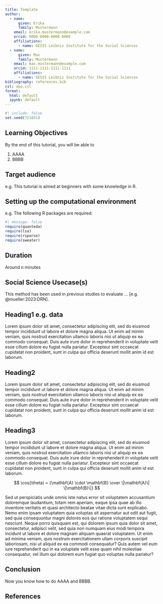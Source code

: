 ```yaml
---
title: Template
author:
  - name:
      given: Erika
      family: Mustermann
    email: erika.mustermann@example.com
    orcid: 0000-0000-0000-0000
    affiliations:
      - name: GESIS Leibniz Institute for the Social Sciences
  - name:
      given: Max
      family: Mustermann
    email: max.mustermann@example.com
    orcid: 1111-1111-1111-1111
    affiliations:
      - name: GESIS Leibniz Institute for the Social Sciences
bibliography: references.bib
csl: apa.csl
format:
  html: default
  ipynb: default
---
```


```r
#| include: false
set.seed(721831)
```

## Learning Objectives

By the end of this tutorial, you will be able to

1. AAAA
2. BBBB

## Target audience

e.g. This tutorial is aimed at beginners with some knowledge in R.

## Setting up the computational environment

e.g. The following R packages are required:

```r
#| message: false
require(quanteda)
require(lsa)
require(rsparse)
require(sweater)
```

## Duration

Around n minutes

## Social Science Usecase(s)

This method has been used in previous studies to evaluate ... [e.g. @mueller:2023:DRN].

<!-- From this point on, you can use whatever headings. -->

## Heading1 e.g. data

Lorem ipsum dolor sit amet, consectetur adipiscing elit, sed do eiusmod tempor incididunt ut labore et dolore magna aliqua. Ut enim ad minim veniam, quis nostrud exercitation ullamco laboris nisi ut aliquip ex ea commodo consequat. Duis aute irure dolor in reprehenderit in voluptate velit esse cillum dolore eu fugiat nulla pariatur. Excepteur sint occaecat cupidatat non proident, sunt in culpa qui officia deserunt mollit anim id est laborum.

## Heading2

Lorem ipsum dolor sit amet, consectetur adipiscing elit, sed do eiusmod tempor incididunt ut labore et dolore magna aliqua. Ut enim ad minim veniam, quis nostrud exercitation ullamco laboris nisi ut aliquip ex ea commodo consequat. Duis aute irure dolor in reprehenderit in voluptate velit esse cillum dolore eu fugiat nulla pariatur. Excepteur sint occaecat cupidatat non proident, sunt in culpa qui officia deserunt mollit anim id est laborum.

## Heading3

Lorem ipsum dolor sit amet, consectetur adipiscing elit, sed do eiusmod tempor incididunt ut labore et dolore magna aliqua. Ut enim ad minim veniam, quis nostrud exercitation ullamco laboris nisi ut aliquip ex ea commodo consequat. Duis aute irure dolor in reprehenderit in voluptate velit esse cillum dolore eu fugiat nulla pariatur. Excepteur sint occaecat cupidatat non proident, sunt in culpa qui officia deserunt mollit anim id est laborum.

$$
\cos(\theta) = {\mathbf{A} \cdot \mathbf{B} \over \|\mathbf{A}\| \|\mathbf{B}\|}
$$

Sed ut perspiciatis unde omnis iste natus error sit voluptatem accusantium doloremque laudantium, totam rem aperiam, eaque ipsa quae ab illo inventore veritatis et quasi architecto beatae vitae dicta sunt explicabo. Nemo enim ipsam voluptatem quia voluptas sit aspernatur aut odit aut fugit, sed quia consequuntur magni dolores eos qui ratione voluptatem sequi nesciunt. Neque porro quisquam est, qui dolorem ipsum quia dolor sit amet, consectetur, adipisci velit, sed quia non numquam eius modi tempora incidunt ut labore et dolore magnam aliquam quaerat voluptatem. Ut enim ad minima veniam, quis nostrum exercitationem ullam corporis suscipit laboriosam, nisi ut aliquid ex ea commodi consequatur? Quis autem vel eum iure reprehenderit qui in ea voluptate velit esse quam nihil molestiae consequatur, vel illum qui dolorem eum fugiat quo voluptas nulla pariatur?

<!-- End -->

## Conclusion

Now you know how to do AAAA and BBBB.

## References